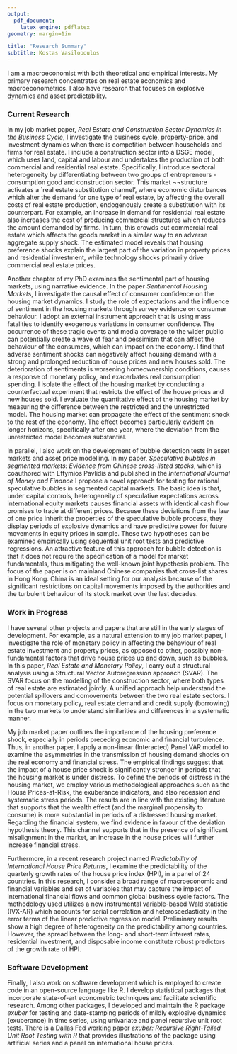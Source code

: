 ```yaml
---
output:
  pdf_document:
    latex_engine: pdflatex
geometry: margin=1in

title: "Research Summary"
subtitle: Kostas Vasilopoulos 
---
```


I am a macroeconomist with both theoretical and empirical interests. My primary research concentrates on real estate economics and macroeconometrics. I also have research that focuses on explosive dynamics and asset predictability.

### Current Research

In my job market paper, *Real Estate and Construction Sector Dynamics in the Business Cycle*, I investigate the business cycle, property-price, and investment dynamics when there is competition between households and firms for real estate. I include a construction sector into a DSGE model, which uses land, capital and labour and undertakes the production of both commercial and residential real estate. Specifically, I introduce sectoral heterogeneity by differentiating between two groups of entrepreneurs - consumption good and construction sector. This market ¬¬structure activates a `real estate substitution channel', where economic disturbances which alter the demand for one type of real estate, by affecting the overall costs of real estate production, endogenously create a substitution with its counterpart. For example, an increase in demand for residential real estate also increases the cost of producing commercial structures which reduces the amount demanded by firms. In turn, this crowds out commercial real estate which affects the goods market in a similar way to an adverse aggregate supply shock. The estimated model reveals that housing preference shocks explain the largest part of the variation in property prices and residential investment, while technology shocks primarily drive commercial real estate prices.


Another chapter of my PhD examines the sentimental part of housing markets, using narrative evidence. In the paper *Sentimental Housing Markets*, I investigate the causal effect of consumer confidence on the housing market dynamics. I study the role of expectations and the influence of sentiment in the housing markets through survey evidence on consumer behaviour. I adopt an external instrument approach that is using mass fatalities to identify exogenous variations in consumer confidence. The occurrence of these tragic events and media coverage to the wider public can potentially create a wave of fear and pessimism that can affect the behaviour of the consumers, which can impact on the economy. I find that adverse sentiment shocks can negatively affect housing demand with a strong and prolonged reduction of house prices and new houses sold. The deterioration of sentiments is worsening homeownership conditions, causes a response of monetary policy, and exacerbates real consumption spending. I isolate the effect of the housing market by conducting a counterfactual experiment that restricts the effect of the house prices and new houses sold. I evaluate the quantitative effect of the housing market by measuring the difference between the restricted and the unrestricted model. The housing market can propagate the effect of the sentiment shock to the rest of the economy. The effect becomes particularly evident on longer horizons, specifically after one year, where the deviation from the unrestricted model becomes substantial.

In parallel, I also work on the development of bubble detection tests in asset markets and asset price modelling. In my paper, *Speculative bubbles in segmented markets: Evidence from Chinese cross-listed stocks*, which is coauthored with Eftymios Pavlidis and published in the *International Journal of Money and Finance* I propose a novel approach for testing for rational speculative bubbles in segmented capital markets. The basic idea is that, under capital controls, heterogeneity of speculative expectations across international equity markets causes financial assets with identical cash flow promises to trade at different prices. Because these deviations from the law of one price inherit the properties of the speculative bubble process, they display periods of explosive dynamics and have predictive power for future movements in equity prices in sample. These two hypotheses can be examined empirically using sequential unit root tests and predictive regressions. An attractive feature of this approach for bubble detection is that it does not require the specification of a model for market fundamentals, thus mitigating the well-known joint hypothesis problem. The focus of the paper is on mainland Chinese companies that cross-list shares in Hong Kong. China is an ideal setting for our analysis because of the significant restrictions on capital movements imposed by the authorities and the turbulent behaviour of its stock market over the last decades.

### Work in Progress

I have several other projects and papers that are still in the early stages of development. For example, as a natural extension to my job market paper, I investigate the role of monetary policy in affecting the behaviour of real estate investment and property prices, as opposed to other, possibly non-fundamental factors that drive house prices up and down, such as bubbles. In this paper, *Real Estate and Monetary Policy*, I carry out a structural analysis using a Structural Vector Autoregression approach (SVAR). The SVAR focus on the modelling of the construction sector, where both types of real estate are estimated jointly. A unified approach help understand the potential spillovers and comovements between the two real estate sectors. I focus on monetary policy, real estate demand and credit supply (borrowing) in the two markets to understand similarities and differences in a systematic manner.

My job market paper outlines the importance of the housing preference shock, especially in periods preceding economic and financial turbulence. Thus, in another paper, I apply a non-linear (Interacted) Panel VAR model to examine the asymmetries in the transmission of housing demand shocks on the real economy and financial stress. The empirical findings suggest that the impact of a house price shock is significantly stronger in periods that the housing market is under distress. To define the periods of distress in the housing market, we employ various methodological approaches such as the House Prices-at-Risk, the exuberance indicators, and also recession and systematic stress periods. The results are in line with the existing literature that supports that the wealth effect (and the marginal propensity to consume) is more substantial in periods of a distressed housing market. Regarding the financial system, we find evidence in favour of the deviation hypothesis theory. This channel supports that in the presence of significant misalignment in the market, an increase in the house prices will further increase financial stress. 

Furthermore, in a recent research project named *Predictability of International House Price Returns*, I examine the predictability of the quarterly growth rates of the house price index (HPI), in a panel of 24 countries. In this research, I consider a broad range of macroeconomic and financial variables and set of variables that may capture the impact of international financial flows and common global business cycle factors. The methodology used utilizes a new instrumental variable-based Wald statistic (IVX-AR) which accounts for serial correlation and heteroscedasticity in the error terms of the linear predictive regression model. Preliminary results show a high degree of heterogeneity on the predictability among countries. However, the spread between the long- and short-term interest rates, residential investment, and disposable income constitute robust predictors of the growth rate of HPI.

### Software Development

Finally, I also work on software development which is employed to create code in an open-source language like R. I develop statistical packages that incorporate state-of-art econometric techniques and facilitate scientific research. Among other packages, I developed and maintain the R package *exuber* for testing and date-stamping periods of mildly explosive dynamics (exuberance) in time series, using univariate and panel recursive unit root tests. There is a Dallas Fed working paper *exuber: Recursive Right-Tailed Unit Root Testing with R* that provides illustrations of the package using artificial series and a panel on international house prices. 
